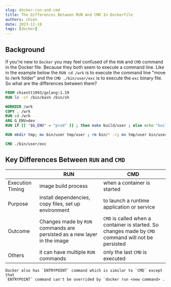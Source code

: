 ```yaml
---
slug: docker-run-and-cmd
title: The Differences Between RUN And CMD In Dockerfile 
authors: chien 
date: 2023-12-18 
tags: [docker]
---
```


## Background

If you're new to `Docker` you may feel confused of the `RUN` and `CMD` command
in the Docker file. Because they both seem to execute a command line. Like in
the example below the `RUN cd /wrk` is to execute the command line "move to /wrk
folder" and the `CMD ./bin/user/exc` is to execute the `exc` binary file. So
what are the differences between them?

```dockerfile
FROM chientt1993/golang:1.19
RUN ln -sf /bin/bash /bin/sh

WORKDIR /wrk
COPY . /wrk
RUN cd /wrk
ARG G_ENV=dev
RUN if [[ "$G_ENV" = "prod" ]] ; then make build/user ; else echo "building for dev env, only copy from local bin" ; fi

RUN mkdir tmp; mv bin/user tmp/user ; rm bin/* -r; mv tmp/user bin/user

CMD ./bin/user/exc
```

## Key Differences Between `RUN` and `CMD`
|                  | RUN                                                                      | CMD                                                                                                 |
| ---------------- | ------------------------------------------------------------------------ | --------------------------------------------------------------------------------------------------- |
| Execution Timing | image build process                                                      | when a container is started                                                                         |
| Purpose          | install dependencies, copy files, set up environment                     | to launch a runtime application or service                                                          |
| Outcome          | Changes made by `RUN` commands are persisted as a new layer in the image | `CMD` is called when a container is started. So changes made by `CMD` command will not be persisted |
| Others           | it can have multiple `RUN` commands                                      | only the last `CMD` is executed                                                                     |

```note
Docker also has `ENTRYPOINT` command which is similar to `CMD` except that
`ENTRYPOINT` command can't be overrided by `docker run <new command> .
```
